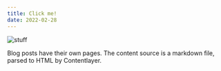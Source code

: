 ```yaml
---
title: Click me!
date: 2022-02-28
---
```


<Img src="/images/favicon.png" alt="stuff" width={100} height={100} />

Blog posts have their own pages. The content source is a markdown file, parsed to HTML by Contentlayer.
